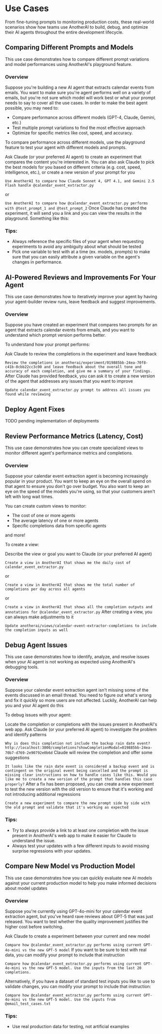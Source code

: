 
# Use Cases

From fine-tuning prompts to monitoring production costs, these real-world scenarios show how teams use AnotherAI to build, debug, and optimize their AI agents throughout the entire development lifecycle.

## Comparing Different Prompts and Models 

This use case demonstrates how to compare different prompt variations and model performances using AnotherAI's playground feature.

### Overview
Suppose you're building a new AI agent that extracts calendar events from emails. You want to make sure you're agent performs well on a variety of emails, but you're not sure which model will work best or what your prompt needs to say to cover all the use cases. 
In order to make the best agent possible, you may need to:
- Compare performance across different models (GPT-4, Claude, Gemini, etc.)
- Test multiple prompt variations to find the most effective approach
- Optimize for specific metrics like cost, speed, and accuracy. 

To compare performance across different models, use the playground feature to test your agent with different models and prompts.

<Steps>
<Step>
Ask Claude (or your preferred AI agent) to create an experiment that compares the content you're interested in. You can also ask Claude to pick the best models for you based on different criteria (e.g. cost, speed, intelligence, etc.), or create a new version of your prompt for you

`Use AnotherAI to compare how Claude Sonnet 4, GPT 4.1, and Gemini 2.5 Flash handle @calendar_event_extractor.py`

or 

`Use AnotherAI to compare how @calendar_event_extractor.py performs with @test_prompt_1 and @test_prompt_2`
</Step>
<Step>
Once Claude has created the experiment, it will send you a link and you can view the results in the playground. Something like this:
</Step>
</Steps>

### Tips:
- Always reference the specific files of your agent when requesting experiments to avoid any ambiguity about what should be tested
- Pick one variable to test with at a time (ex. models, prompts) to make sure that you can easily attribute a given variable on the agent's changes in performance.

## AI-Powered Reviews and Improvements For Your Agent

This use case demonstrates how to iteratively improve your agent by having your agent-builder review runs, leave feedback and suggest improvements. 

### Overview
Suppose you have created an experiment that compares two prompts for an agent that extracts calendar events from emails, and you want to understand which prompt version performs better. 

To understand how your prompt performs:

<Steps>
<Step>
Ask Claude to review the completions in the experiment and leave feedback

`Review the completions in anotherai/experiment/019885bb-24ea-70f8-c41b-0cbb22cc3c00 and leave feedback about the overall tone and accuracy of each completion, and give me a summary of your findings.`
</Step>
<Step>
After Claude has provided feedback, you can ask it to create a new version of the agent that addresses any issues that you want to improve

`Update calendar_event_extractor.py prompt to address all issues you found while reviewing`
</Step>
</Steps>

## Deploy Agent Fixes

TODO pending implementation of deployments

## Review Performance Metrics (Latency, Cost)

This use case demonstrates how you can create specialized views to monitor different agent's performance metrics and completions.

### Overview
Suppose your calendar event extraction agent is becoming increasingly popular in your product. You want to keep an eye on the overall spend on that agent to ensure you don't go over budget. You also want to keep an eye on the speed of the models you're using, so that your customers aren't left with long wait times. 

You can create custom views to monitor:
- The cost of one or more agents
- The average latency of one or more agents
- Specific completions data from specific agents

and more!

To create a view:

<Steps>
<Step>
Describe the view or goal you want to Claude (or your preferred AI agent)

`Create a view in AnotherAI that shows me the daily cost of calendar_event_extractor.py`

or 

`Create a view in AnotherAI that shows me the total number of completions per day across all agents`

or 

`Create a view in AnotherAI that shows all the completion outputs and annotations for @calendar_event_extractor.py`
</Step>
<Step>
After creating a view, you can always make adjustments to it

`Update anotherai/views/calendar-event-extractor-completions to include the completion inputs as well`
</Step>
</Steps>

## Debug Agent Issues

This use case demonstrates how to identify, analyze, and resolve issues when your AI agent is not working as expected using AnotherAI's debugging tools.

### Overview
Suppose your calendar event extraction agent isn't missing some of the events discussed in an email thread. You need to figure out what's wrong and fix it quickly so more users are not affected. Luckily, AnotherAI can help you and your AI agent do this

To debug issues with your agent:

<Steps>
<Step>
Locate the completion or completions with the issues present in AnotherAI's web app.
</Step>
<Step>
Ask Claude (or your preferred AI agent) to investigate the problem and identify patterns

`Why is does this completion not include the backup rain date event? http://localhost:3000/completions?showCompletionModal=019885bb-24ea-70b7-d769-2e90792e0b6d`
</Step>
<Step>
Claude will review the completion and offer some suggestions

`It looks like the rain date event is considered a backup event and is contingent on the original event being cancelled and the prompt is missing clear instructions on how to handle cases like this. Would you like me to create a new version of the prompt that handles this case properly?`
</Step>
<Step>
After a fix has been proposed, you can create a new experiment to test the new version with the old version to ensure that it's working and not introducing additional regressions

`Create a new experiment to compare the new prompt side by side with the old prompt and validate that it's working as expected`
</Step>
</Steps>

### Tips:
- Try to always provide a link to at least one completion with the issue present in AnotherAI's web app to make it easier for Claude to understand the issue.
- Always test your updates with a few different inputs to avoid missing surprise regressions with your updates. 

## Compare New Model vs Production Model

This use case demonstrates how you can quickly evaluate new AI models against your current production model to help you make informed decisions about model updates

### Overview
Suppose you're currently using GPT-4o-mini for your calendar event extraction agent, but you've heard rave reviews about GPT-5 that was just released. You want to test whether the quality improvement justifies the higher cost before switching.

<Steps>
<Step>
Ask Claude to create a experiment between your current and new model

`Compare how @calendar_event_extractor.py performs using current GPT-4o-mini vs the new GPT-5 model`
</Step>
<Step>
If you want to be sure to test with real data, you can modify your prompt to include that instruction

`Compare how @calendar_event_extractor.py performs using current GPT-4o-mini vs the new GPT-5 model. Use the inputs from the last 20 completions.`

Alternatively, if you have a dataset of standard test inputs you like to use to validate changes, you can modify your prompt to include that instruction:

`Compare how @calendar_event_extractor.py performs using current GPT-4o-mini vs the new GPT-5 model. Use the inputs from @email_test_cases.txt`
</Step>
</Steps>

### Tips:
- Use real production data for testing, not artificial examples